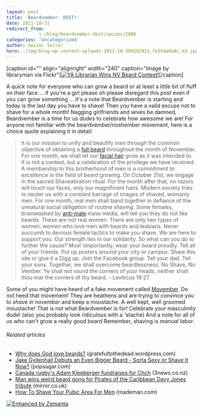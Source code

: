 ```yaml
---
layout: post
title: 'Beardvember. DOIT!'
date: 2011-10-31
redirect_from: 
            - /blog/beardvember-doit/swizec/2806
categories: 'Uncategorized'
author: Swizec Teller
hero: ./img/blog-wp-content-uploads-2011-10-309262913_fe554e0a8c_m3.jpg
---
```

\[caption id="" align="alignright" width="240" caption="Image by libraryman via Flickr"][![YA Librarian Wins NV Beard Contest!](./img/blog-wp-content-uploads-2011-10-309262913_fe554e0a8c_m3.jpg "YA Librarian Wins NV Beard Contest!")](http://www.flickr.com/photos/43017881@N00/309262913)\[/caption]

A quick note for everyone who can grow a beard or at least a little bit of fluff on their face ... if you're a girl please oh please disregard this post even if you can grow something ... it's a note that Beardvember is starting and today is the last day you have to shave! Then you have a valid excuse not to shave for a whole month! Nagging girlfriends and wives be damned, Beardvember is a time for us dudes to celebrate how awesome we are! For anyone not familiar with the beardvember/noshember movement, here is a choice quote explaining it in detail:

> It is our mission to unify and beautify men through the common objective of obtaining a [full beard](http://en.wikipedia.org/wiki/Beard "Beard") throughout the month of November. For one month, we shall let our [facial hair](http://en.wikipedia.org/wiki/Facial_hair "Facial hair") grow as it was intended to. It is not a contest, but a celebration of the privilege we have received. A membership to this brotherhood of men is a commitment to excellence in the field of beard growing. On October 31st, we engage in the sacred Shaveabration ritual. For the month after that, no razors will touch our faces, only our magnificent hairs. Modern society tries to neuter us with a constant barrage of images of shaved, womanly men. For one month, real men shall band together in defiance of the unnatural social obligation of routine shaving. Some females, brainwashed by [anti-male](http://en.wikipedia.org/wiki/Misandry "Misandry") mass media, will tell you they do not like beards. These are not real women. There are only two types of women: women who love men with beards and lesbians. Never succumb to devious female tactics to make you shave. We are here to support you. Our strength lies in our solidarity. So what can you do to further the cause? Most \\importantly, wear your beard proudly. Tell all of your friends. Put up posters around your city or campus. Share this site or give it a Digg up. Join the Facebook group. Tell your dad. Tell your sons. Together, we shall overcome beardlessness. No Shave, No Vember. Ye shall not round the corners of your heads, neither shalt thou mar the corners of thy beard. - Leviticus 19:27

Some of you might have heard of a fake movement called [Movember](http://www.movember.com/ "Movember"). Do not heed that movement! They are heathens and are trying to convince you to _shave in november_ and keep a moustache. A well kept, well groomed moustache! That is not what Beardvember is for! Celebrate your masculinity dude! (also you probably look ridiculous with a 'stache) And a note for all of us who can't grow a really good beard  Remember, shaving is _manual labor_.

###### Related articles

- [Why does God love beards?](http://gratefultothedead.wordpress.com/2011/10/22/why-does-god-love-beards/) (gratefultothedead.wordpress.com)
- [Jake Gyllenhall Debuts an Even Bigger Beard - Sorta Sexy or Shave It Now?](http://www.popsugar.com/PopSugar-Poll-Jake-Gyllenhall-Debuts-Big-Beard-Sorta-Sexy-Shave-Now-11262740) (popsugar.com)
- [Canada rugby's Adam Kleeberger fundraises for Chch](http://www.3news.co.nz/Canada-rugbys-Adam-Kleeberger-fundraises-for-Chch/tabid/1534/articleID/229320/Default.aspx) (3news.co.nz)
- [Man wins weird beard gong for Pirates of the Caribbean Davy Jones tribute](http://www.mirror.co.uk/news/top-stories/2011/10/11/man-wins-weird-beard-gong-for-pirates-of-the-caribbean-davy-jones-tribute-115875-23481731/) (mirror.co.uk)
- [How To Shave Your Pubic Area For Men](http://www.mademan.com/mm/how-shave-your-pubic-area-men.html) (mademan.com)

[![Enhanced by Zemanta](http://img.zemanta.com/zemified_e.png?x-id=dc04883d-1d55-4d20-8a42-ee338ea03701)](http://www.zemanta.com/ "Enhanced by Zemanta")